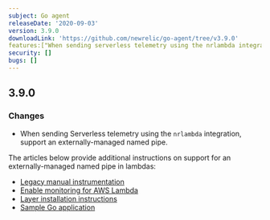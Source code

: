 ```yaml
---
subject: Go agent
releaseDate: '2020-09-03'
version: 3.9.0
downloadLink: 'https://github.com/newrelic/go-agent/tree/v3.9.0'
features:["When sending serverless telemetry using the nrlambda integration, the agent now support an externally-managed named pipe"]
security: []
bugs: []
---
```


## 3.9.0

### Changes

* When sending Serverless telemetry using the `nrlambda` integration, support an externally-managed named pipe.

The articles below provide additional instructions on support for an externally-managed named pipe in lambdas:

* [Legacy manual instrumentation](/docs/serverless-function-monitoring/aws-lambda-monitoring/enable-lambda-monitoring/enable-serverless-monitoring-aws-lambda-legacy/)
* [Enable monitoring for AWS Lambda](/docs/serverless-function-monitoring/aws-lambda-monitoring/enable-lambda-monitoring/)
* [Layer installation instructions](/docs/serverless-function-monitoring/aws-lambda-monitoring/enable-lambda-monitoring/instrument-your-own/#quickstarts)
* [Sample Go application](https://github.com/newrelic/newrelic-lambda-extension/tree/main/examples/sam/go)
